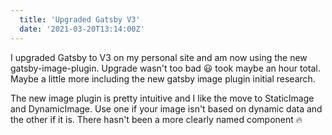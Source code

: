 ```yaml
---
  title: 'Upgraded Gatsby V3'
  date: '2021-03-20T13:14:00Z'
---
```


I upgraded Gatsby to V3 on my personal site and am now using the new
gatsby-image-plugin. Upgrade wasn't too bad 😃 took maybe an hour total. Maybe a
little more including the new gatsby image plugin initial research.

The new image plugin is pretty intuitive and I like the move to StaticImage and
DynamicImage. Use one if your image isn't based on dynamic data and the other if
it is. There hasn't been a more clearly named component 🔥
